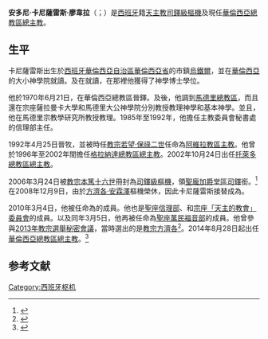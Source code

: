 {{blpsources|time=2019-07-21T09:24:57+00:00}}
{{Infobox Christian leader
| type             = cardinal
| honorific-prefix =
| name             = 安多尼·卡尼薩雷斯·廖韋拉<br />Antonio Cañizares Llovera
| honorific-suffix = 
| title            = [[天主教華倫西亞總教區|天主教華倫西亞總教區總主教]]
| image            = Antoniocanizares2.jpg
| image_size       = 
| alt              =
| province         = 
| diocese          = 
| archdiocese      = 華倫西亞
| elected          = 
| appointed        = 2014年8月28日
| term             = 
| term_start       = 2014年10月4日
| quashed          = 
| term_end         = 
| predecessor      = [[嘉祿·奧索羅·西耶拉|嘉祿·奧索羅·西耶拉]]
| opposed          = 
| successor        = （現任）
| other_post       = {{unbulleted list|[[聖龐加爵聖殿|聖龐加爵堂區領銜司鐸]]}}
<!---------- Orders ---------->
| ordination       = 1970年6月21日
| ordained_by      = 
| consecration     = 1992年4月25日
| consecrated_by   = 
| cardinal         = 2006年5月21日
| created_cardinal_by = [[教宗本篤十六世|教宗本篤十六世]]
| rank             = [[樞機|司鐸級樞機]]
<!---------- Personal details ---------->
| birth_name       = {{lang|es|Antonio Cañizares Llovera}}
| birth_date       = {{birth date and age|1945|10|15|df=yes}}
| birth_place      = [[西班牙|西班牙]][[華倫西亞自治區|華倫西亞自治區]][[華倫西亞省|華倫西亞省]][[烏鐵爾|烏鐵爾]]
| death_date       = 
| death_place      = 
| buried           = 
| nationality      = 西班牙
| religion         = 天主教
| residence        = 
| parents          = 
| spouse           = 
| children         = 
| occupation       = 
| profession       = 
| previous_post    = {{unbulleted list|[[天主教阿維拉教區|阿維拉教區主教]]（1992年－1996年）|[[天主教格拉納達總教區|格拉納達總教區總主教]]（1996年－2002年）|[[天主教托萊多總教區|托萊多總教區總主教]]（2002年－2008年）|{{link-en|禮儀及聖事部|Congregation for Divine Worship and the Discipline of the Sacraments|聖座禮儀及聖事部部長}}（2008年－2014年）}}
| alma_mater       = 
| motto            = {{lang|la|Fiat voluntas tua}}
| signature        = 
| signature_alt    = 
| coat_of_arms     = Coat of arms of Antonio Cañizares Llovera.svg
| coat_of_arms_alt = 
}}
'''安多尼·卡尼薩雷斯·廖韋拉'''（{{lang-es|Antonio Cañizares Llovera}}；{{bd|1945年|10月15日|catIdx=Antonio Cañizares Llovera}}）是[[西班牙|西班牙]]籍[[天主教|天主教]][[樞機|司鐸級樞機]]及現任[[天主教華倫西亞總教區|華倫西亞總教區總主教]]。

==生平==
卡尼薩雷斯出生於[[西班牙|西班牙]][[華倫西亞自治區|華倫西亞自治區]][[華倫西亞省|華倫西亞省]]的市鎮[[烏鐵爾|烏鐵爾]]，並在[[華倫西亞|華倫西亞]]的大小神學院就讀。及在{{link-en|宗座薩拉曼卡大學|Pontifical University of Salamanca}}就讀，在那裡他獲得了神學博士學位。

他於1970年6月21日，在華倫西亞總教區晉鐸。及後，他調到[[天主教馬德里總教區|馬德里總教區]]，而且還在宗座薩拉曼卡大學和馬德里大公神學院分別教授教理神學和基本神學。並且，他在馬德里宗教學研究所教授教理。1985年至1992年，他擔任主教委員會秘書處的信理部主任。

1992年4月25日晉牧，並被時任[[教宗|教宗]][[若望·保祿二世|若望·保祿二世]]任命為[[天主教阿維拉教區|阿維拉教區主教]]。他曾於1996年至2002年間擔任[[天主教格拉納達總教區|格拉納達總教區總主教]]。2002年10月24日出任[[天主教托萊多總教區|托萊多總教區總主教]]。

2006年3月24日被[[教宗本篤十六世|教宗本篤十六世]]冊封為[[樞機|司鐸級樞機]]，領[[聖龐加爵聖殿|聖龐加爵堂區司鐸]]銜。<ref name="Miranda20060324">{{cite web |last1=Miranda |first1=Salvador |title=Consistory of March 24, 2006 (I) |url=https://webdept.fiu.edu/~mirandas/bios2006.htm |publisher=Florida International University |accessdate=2019-07-21 |archiveurl=https://web.archive.org/web/20190721083645/https://webdept.fiu.edu/~mirandas/bios2006.htm |archivedate=2019-07-21 |language=en |date=2006-03-24 |dead-url=yes }}</ref>在2008年12月9日，由於[[方濟各·安霖澤|方濟各·安霖澤]]樞機榮休，因此卡尼薩雷斯接替成為{{link-en|禮儀及聖事部|Congregation for Divine Worship and the Discipline of the Sacraments|聖座禮儀及聖事部部長}}。

2010年3月4日，他被任命為{{link-en|宗座國際聖體大會委員會|Pontifical Committee for International Eucharistic Congresses}}的成員。他也是[[聖座|聖座]][[信理部|信理部]]、{{link-en|主教部|Congregation for Bishops}}和[[宗座「天主的教會」委員會|宗座「天主的教會」委員會]]的成員。以及同年3月5日，他再被任命為[[萬民福音部|聖座萬民福音部]]的成員。他曾參與[[2013年教宗選舉秘密會議|2013年教宗選舉秘密會議]]，當時選出的是[[教宗方濟各|教宗方濟各]]<ref name="MirandaXXI">{{cite web |last1=Miranda |first1=Salvador |title=Conclaves of the 21st Century (2005) |url=https://webdept.fiu.edu/~mirandas/conclave-xxi.htm |publisher=Florida International University |accessdate=2019-07-21 |archiveurl=https://web.archive.org/web/20190721083326/https://webdept.fiu.edu/~mirandas/conclave-xxi.htm |archivedate=2019-07-21 |language=en |dead-url=no }}</ref>。2014年8月28日起出任[[天主教華倫西亞總教區|華倫西亞總教區總主教]]。<ref>{{cite press release |title=Rinunce e nomine, 28.08.2014 |url=https://press.vatican.va/content/salastampa/it/bollettino/pubblico/2014/08/28/0601/01331.html |publisher=Sala Stampa della Santa Sede |accessdate=2019-07-21 |archiveurl=https://web.archive.org/web/20190721083058/https://press.vatican.va/content/salastampa/it/bollettino/pubblico/2014/08/28/0601/01331.html |archivedate=2019-07-21 |language=it |date=2014-08-28 |dead-url=no }}</ref>

== 参考文献 ==
{{reflist}}

{{樞機團}}
{{Authority control}}
[[Category:西班牙枢机|Category:西班牙枢机]]